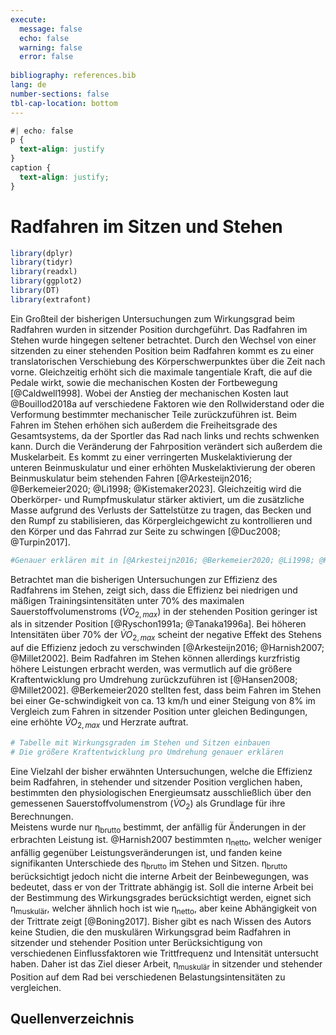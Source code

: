 ```yaml
---
execute:
  message: false
  echo: false
  warning: false
  error: false
  
bibliography: references.bib
lang: de
number-sections: false
tbl-cap-location: bottom
---
```


```css
#| echo: false
p {
  text-align: justify
}
caption {
  text-align: justify;
}

```

# Radfahren im Sitzen und Stehen

```r
library(dplyr)
library(tidyr)
library(readxl)
library(ggplot2)
library(DT)
library(extrafont)
```


Ein Großteil der bisherigen Untersuchungen zum Wirkungsgrad beim Radfahren wurden in sitzender Position durchgeführt. Das Radfahren im Stehen wurde hingegen seltener betrachtet. Durch den Wechsel von einer sitzenden zu einer stehenden Position beim Radfahren kommt es zu einer translatorischen Verschiebung des Körperschwerpunktes über die Zeit nach vorne. Gleichzeitig erhöht sich die maximale tangentiale Kraft, die auf die Pedale wirkt, sowie die mechanischen Kosten der Fortbewegung [@Caldwell1998]. Wobei der Anstieg der mechanischen Kosten laut @Bouillod2018a auf verschiedene Faktoren wie den Rollwiderstand oder die Verformung bestimmter mechanischer Teile zurückzuführen ist. Beim Fahren im Stehen erhöhen sich außerdem die Freiheitsgrade des Gesamtsystems, da der Sportler das Rad nach links und rechts schwenken kann. Durch die Veränderung der Fahrposition verändert sich außerdem die Muskelarbeit. Es kommt zu einer verringerten Muskelaktivierung der unteren Beinmuskulatur und einer erhöhten Muskelaktivierung der oberen Beinmuskulatur beim stehenden Fahren [@Arkesteijn2016; @Berkemeier2020; @Li1998; @Kistemaker2023]. Gleichzeitig wird die Oberkörper- und Rumpfmuskulatur stärker aktiviert, um die zusätzliche Masse aufgrund des Verlusts der Sattelstütze zu tragen, das Becken und den Rumpf zu stabilisieren, das Körpergleichgewicht zu kontrollieren und den Körper und das Fahrrad zur Seite zu schwingen [@Duc2008; @Turpin2017].

```r
#Genauer erklären mit in [@Arkesteijn2016; @Berkemeier2020; @Li1998; @Kistemaker2023] und in [@Duc2008, @Turpin2017] -> Turpin mit schönen Darstellungen
```

Betrachtet man die bisherigen Untersuchungen zur Effizienz des Radfahrens im Stehen, zeigt sich, dass die Effizienz bei niedrigen und mäßigen Trainingsintensitäten unter 70% des maximalen Sauerstoffvolumenstroms ($\dot{V}O_{2, max}$) in der stehenden Position geringer ist als in sitzender Position [@Ryschon1991a; @Tanaka1996a]. Bei höheren Intensitäten über 70% der $\dot{V}O_{2, max}$ scheint der negative Effekt des Stehens auf die Effizienz jedoch zu verschwinden [@Arkesteijn2016; @Harnish2007; @Millet2002]. Beim Radfahren im Stehen können allerdings kurzfristig höhere Leistungen erbracht werden, was vermutlich auf die größere Kraftentwicklung pro Umdrehung zurückzuführen ist [@Hansen2008; @Millet2002]. @Berkemeier2020 stellten fest, dass beim Fahren im Stehen bei einer Ge-schwindigkeit von ca. 13 km/h und einer Steigung von 8% im Vergleich zum Fahren in sitzender Position unter gleichen Bedingungen, eine erhöhte $\dot{V}O_{2, max}$ und Herzrate auftrat.

```r
# Tabelle mit Wirkungsgraden im Stehen und Sitzen einbauen
# Die größere Kraftentwicklung pro Umdrehung genauer erklären
```

Eine Vielzahl der bisher erwähnten Untersuchungen, welche die Effizienz beim Radfahren, in stehender und sitzender Position verglichen haben, bestimmten den physiologischen Energieumsatz ausschließlich über den gemessenen Sauerstoffvolumenstrom ($\dot{V}O_{2}$) als Grundlage für ihre Berechnungen.<br>
Meistens wurde nur η~brutto~ bestimmt, der anfällig für Änderungen in der erbrachten Leistung ist. @Harnish2007 bestimmten η~netto~, welcher weniger anfällig gegenüber Leistungsveränderungen ist, und fanden keine signifikanten Unterschiede des η~brutto~ im Stehen und Sitzen. η~brutto~ berücksichtigt jedoch nicht die interne Arbeit der Beinbewegungen, was bedeutet, dass er von der Trittrate abhängig ist. Soll die interne Arbeit bei der Bestimmung des Wirkungsgrades berücksichtigt werden, eignet sich η~muskulär~, welcher ähnlich hoch ist wie η~netto~, aber keine Abhängigkeit von der Trittrate zeigt [@Boning2017]. 
Bisher gibt es nach Wissen des Autors keine Studien, die den muskulären Wirkungsgrad beim Radfahren in sitzender und stehender Position unter Berücksichtigung von verschiedenen Einflussfaktoren wie Trittfrequenz und Intensität untersucht haben. Daher ist das Ziel dieser Arbeit, η~muskulär~ in sitzender und stehender Position auf dem Rad bei verschiedenen Belastungsintensitäten zu vergleichen.


## Quellenverzeichnis

::: {#refs}
:::

